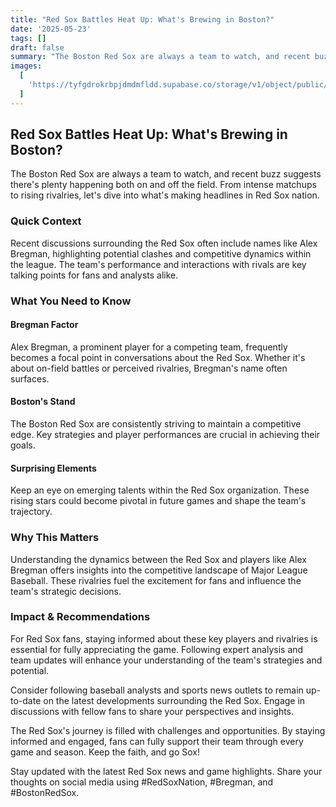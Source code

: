 ```yaml
---
title: "Red Sox Battles Heat Up: What's Brewing in Boston?"
date: '2025-05-23'
tags: []
draft: false
summary: "The Boston Red Sox are always a team to watch, and recent buzz suggests there's plenty happening both on and off the field. From intense matchups to rising rivalries, let's dive into what's making headlines in Red Sox nation."
images:
  [
    'https://tyfgdrokrbpjdmdmfldd.supabase.co/storage/v1/object/public/image/2025-05-24-00-03-13-454+02-00.jpg',
  ]
---
```


## Red Sox Battles Heat Up: What's Brewing in Boston?

The Boston Red Sox are always a team to watch, and recent buzz suggests there's plenty happening both on and off the field. From intense matchups to rising rivalries, let's dive into what's making headlines in Red Sox nation.

### Quick Context

Recent discussions surrounding the Red Sox often include names like Alex Bregman, highlighting potential clashes and competitive dynamics within the league. The team's performance and interactions with rivals are key talking points for fans and analysts alike.

### What You Need to Know

#### Bregman Factor

Alex Bregman, a prominent player for a competing team, frequently becomes a focal point in conversations about the Red Sox. Whether it's about on-field battles or perceived rivalries, Bregman's name often surfaces.

#### Boston's Stand

The Boston Red Sox are consistently striving to maintain a competitive edge. Key strategies and player performances are crucial in achieving their goals.

#### Surprising Elements

Keep an eye on emerging talents within the Red Sox organization. These rising stars could become pivotal in future games and shape the team's trajectory.

### Why This Matters

Understanding the dynamics between the Red Sox and players like Alex Bregman offers insights into the competitive landscape of Major League Baseball. These rivalries fuel the excitement for fans and influence the team's strategic decisions.

### Impact & Recommendations

For Red Sox fans, staying informed about these key players and rivalries is essential for fully appreciating the game. Following expert analysis and team updates will enhance your understanding of the team's strategies and potential.

Consider following baseball analysts and sports news outlets to remain up-to-date on the latest developments surrounding the Red Sox. Engage in discussions with fellow fans to share your perspectives and insights.

The Red Sox's journey is filled with challenges and opportunities. By staying informed and engaged, fans can fully support their team through every game and season. Keep the faith, and go Sox!

Stay updated with the latest Red Sox news and game highlights. Share your thoughts on social media using #RedSoxNation, #Bregman, and #BostonRedSox.

